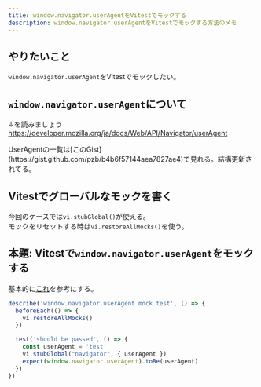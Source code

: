 ```yaml
---
title: window.navigator.userAgentをVitestでモックする
description: window.navigator.userAgentをVitestでモックする方法のメモ
---
```



## やりたいこと

`window.navigator.userAgent`をVitestでモックしたい。

## `window.navigator.userAgent`について

↓を読みましょう  
https://developer.mozilla.org/ja/docs/Web/API/Navigator/userAgent

<Aside>
UserAgentの一覧は[このGist](https://gist.github.com/pzb/b4b6f57144aea7827ae4)で見れる。結構更新されてる。
</Aside>

## Vitestでグローバルなモックを書く

今回のケースでは`vi.stubGlobal()`が使える。  
モックをリセットする時は`vi.restoreAllMocks()`を使う。

## 本題: Vitestで`window.navigator.userAgent`をモックする

基本的に[これ](https://github.com/vitest-dev/vitest/discussions/2213)を参考にする。

```ts
describe('window.navigator.userAgent mock test', () => {
  beforeEach(() => {
    vi.restoreAllMocks()
  })

  test('should be passed', () => {
    const userAgent = 'test'
    vi.stubGlobal("navigator", { userAgent })
    expect(window.navigator.userAgent).toBe(userAgent)
  })
})
```
